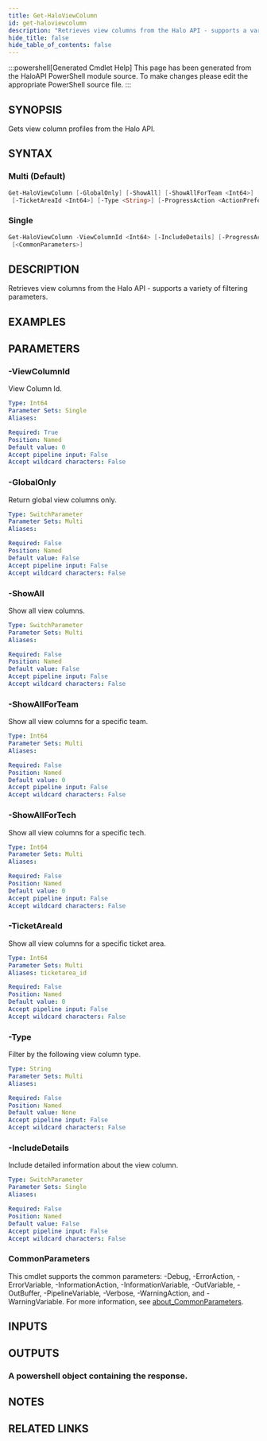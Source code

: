 ```yaml
---
title: Get-HaloViewColumn
id: get-haloviewcolumn
description: "Retrieves view columns from the Halo API - supports a variety of filtering parameters."
hide_title: false
hide_table_of_contents: false
---
```


:::powershell[Generated Cmdlet Help]
This page has been generated from the HaloAPI PowerShell module source. To make changes please edit the appropriate PowerShell source file.
:::

## SYNOPSIS

Gets view column profiles from the Halo API.

## SYNTAX

### Multi (Default)

```powershell
Get-HaloViewColumn [-GlobalOnly] [-ShowAll] [-ShowAllForTeam <Int64>] [-ShowAllForTech <Int64>]
 [-TicketAreaId <Int64>] [-Type <String>] [-ProgressAction <ActionPreference>] [<CommonParameters>]
```

### Single

```powershell
Get-HaloViewColumn -ViewColumnId <Int64> [-IncludeDetails] [-ProgressAction <ActionPreference>]
 [<CommonParameters>]
```

## DESCRIPTION

Retrieves view columns from the Halo API - supports a variety of filtering parameters.

## EXAMPLES

## PARAMETERS

### -ViewColumnId

View Column Id.

```yaml
Type: Int64
Parameter Sets: Single
Aliases:

Required: True
Position: Named
Default value: 0
Accept pipeline input: False
Accept wildcard characters: False
```

### -GlobalOnly

Return global view columns only.

```yaml
Type: SwitchParameter
Parameter Sets: Multi
Aliases:

Required: False
Position: Named
Default value: False
Accept pipeline input: False
Accept wildcard characters: False
```

### -ShowAll

Show all view columns.

```yaml
Type: SwitchParameter
Parameter Sets: Multi
Aliases:

Required: False
Position: Named
Default value: False
Accept pipeline input: False
Accept wildcard characters: False
```

### -ShowAllForTeam

Show all view columns for a specific team.

```yaml
Type: Int64
Parameter Sets: Multi
Aliases:

Required: False
Position: Named
Default value: 0
Accept pipeline input: False
Accept wildcard characters: False
```

### -ShowAllForTech

Show all view columns for a specific tech.

```yaml
Type: Int64
Parameter Sets: Multi
Aliases:

Required: False
Position: Named
Default value: 0
Accept pipeline input: False
Accept wildcard characters: False
```

### -TicketAreaId

Show all view columns for a specific ticket area.

```yaml
Type: Int64
Parameter Sets: Multi
Aliases: ticketarea_id

Required: False
Position: Named
Default value: 0
Accept pipeline input: False
Accept wildcard characters: False
```

### -Type

Filter by the following view column type.

```yaml
Type: String
Parameter Sets: Multi
Aliases:

Required: False
Position: Named
Default value: None
Accept pipeline input: False
Accept wildcard characters: False
```

### -IncludeDetails

Include detailed information about the view column.

```yaml
Type: SwitchParameter
Parameter Sets: Single
Aliases:

Required: False
Position: Named
Default value: False
Accept pipeline input: False
Accept wildcard characters: False
```

### CommonParameters

This cmdlet supports the common parameters: -Debug, -ErrorAction, -ErrorVariable, -InformationAction, -InformationVariable, -OutVariable, -OutBuffer, -PipelineVariable, -Verbose, -WarningAction, and -WarningVariable. For more information, see [about_CommonParameters](http://go.microsoft.com/fwlink/?LinkID=113216).

## INPUTS


## OUTPUTS

### A powershell object containing the response.

## NOTES

## RELATED LINKS
